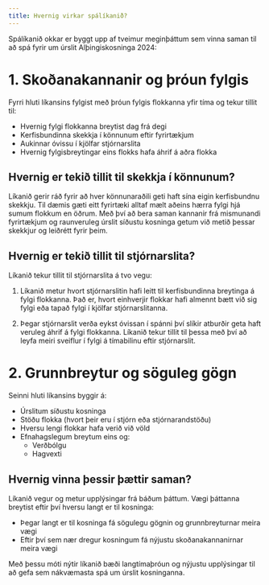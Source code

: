 ```yaml
---
title: Hvernig virkar spálíkanið?
---
```


Spálíkanið okkar er byggt upp af tveimur meginþáttum sem vinna saman til að spá fyrir um úrslit Alþingiskosninga 2024:

# 1. Skoðanakannanir og þróun fylgis

Fyrri hluti líkansins fylgist með þróun fylgis flokkanna yfir tíma og tekur tillit til:

- Hvernig fylgi flokkanna breytist dag frá degi
- Kerfisbundinna skekkja í könnunum eftir fyrirtækjum
- Aukinnar óvissu í kjölfar stjórnarslita
- Hvernig fylgisbreytingar eins flokks hafa áhrif á aðra flokka

## Hvernig er tekið tillit til skekkja í könnunum?

Líkanið gerir ráð fyrir að hver könnunaraðili geti haft sína eigin kerfisbundnu skekkju. Til dæmis gæti eitt fyrirtæki alltaf mælt aðeins hærra fylgi hjá sumum flokkum en öðrum. Með því að bera saman kannanir frá mismunandi fyrirtækjum og raunveruleg úrslit síðustu kosninga getum við metið þessar skekkjur og leiðrétt fyrir þeim.

## Hvernig er tekið tillit til stjórnarslita?

Líkanið tekur tillit til stjórnarslita á tvo vegu:

1. Líkanið metur hvort stjórnarslitin hafi leitt til kerfisbundinna breytinga á fylgi flokkanna. Það er, hvort einhverjir flokkar hafi almennt bætt við sig fylgi eða tapað fylgi í kjölfar stjórnarslitanna.

2. Þegar stjórnarslit verða eykst óvissan í spánni því slíkir atburðir geta haft veruleg áhrif á fylgi flokkanna. Líkanið tekur tillit til þessa með því að leyfa meiri sveiflur í fylgi á tímabilinu eftir stjórnarslit.

# 2. Grunnbreytur og söguleg gögn

Seinni hluti líkansins byggir á:

- Úrslitum síðustu kosninga
- Stöðu flokka (hvort þeir eru í stjórn eða stjórnarandstöðu)
- Hversu lengi flokkar hafa verið við völd
- Efnahagslegum breytum eins og:
  * Verðbólgu
  * Hagvexti

## Hvernig vinna þessir þættir saman?

Líkanið vegur og metur upplýsingar frá báðum þáttum. Vægi þáttanna breytist eftir því hversu langt er til kosninga:

- Þegar langt er til kosninga fá sögulegu gögnin og grunnbreyturnar meira vægi
- Eftir því sem nær dregur kosningum fá nýjustu skoðanakannanirnar meira vægi

Með þessu móti nýtir líkanið bæði langtímaþróun og nýjustu upplýsingar til að gefa sem nákvæmasta spá um úrslit kosninganna.